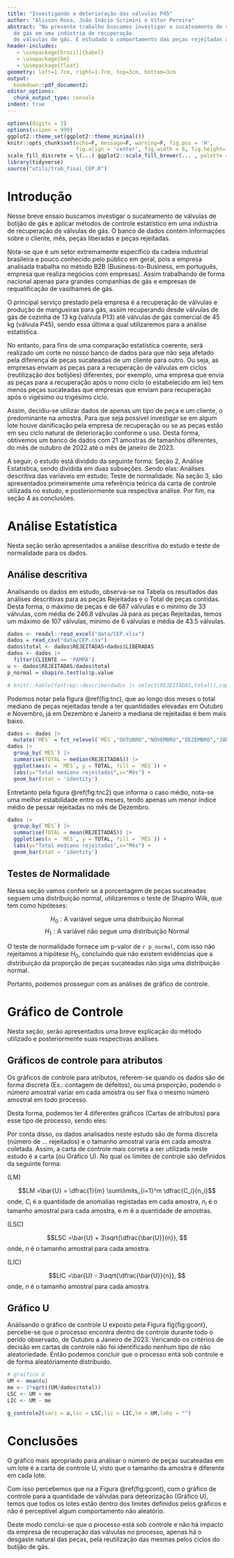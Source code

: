 ```yaml
---
title: "Investigando a deterioração das válvulas P45"
author: "Alisson Rosa, João Inácio Scrimini e Vítor Pereira"
abstract: "No presente trabalho buscamos investigar o sucateamento de válvulas de         botijão 
  de gás em uma indústria de recuperação
  de válvulas de gás. É estudado o comportamento das peças rejeitadas ao longos dos meses, assim como também é utilizado gráficos de controle para averiguar a existência de anomalias."
header-includes:
   - \usepackage[brazil]{babel}
   - \usepackage{bm}
   - \usepackage{float}
geometry: left=1.7cm, right=1.7cm, top=3cm, bottom=3cm
output:
  bookdown::pdf_document2:
editor_options:
  chunk_output_type: console
indent: true
---
```


```r

options(digits = 3)  
options(scipen = 999)
ggplot2::theme_set(ggplot2::theme_minimal()) 
knitr::opts_chunk$set(echo=F, message=F, warning=F, fig.pos = 'H', 
                      fig.align = 'center', fig.width = 6, fig.height= 3.4)
scale_fill_discrete = \(...) ggplot2::scale_fill_brewer(... , palette = "Set2") 
library(tidyverse)
source("utils/trab_final_CEP.R")
```


# Introdução

Nesse breve ensaio buscamos investigar o sucateamento de válvulas de botijão 
de gás e aplicar métodos de controle estatístico em uma indústria de recuperação
de válvulas de gás. O banco de dados contém informações sobre o cliente, mês, 
peças liberadas e peças rejeitadas. 

Nota-se que é um setor extremamente específico da cadeia industrial brasileira e
pouco conhecido pelo público em geral, pois a empresa analisada trabalha no método
B2B (Business-to-Business, em português, empresa que realiza negócios com empresas).
Assim trabalhando de forma nacional apenas para grandes companhias de gás e 
empresas de requalificação de vasilhames de gás. 


O principal serviço prestado pela empresa é a recuperação de válvulas e produção
de mangueiras para gás, assim recuperando desde válvulas de gás de cozinha de 13
kg (válvula P13) até válvulas de gás comercial de 45 kg (válvula P45), sendo 
essa última a qual utilizaremos para a análise estatística. 

No entanto, para fins de uma comparação estatística coerente, será realizado um
corte no nosso banco de dados para que não seja afetado pela diferença de peças 
sucateadas de um cliente para outro. Ou seja, as empresas enviam as peças para a 
recuperação de válvulas em ciclos (reutilização dos botijões) diferentes, por 
exemplo, uma empresa que envia as peças para a recuperação após o nono ciclo (o 
estabelecido em lei) tem menos peças sucateadas que empresas que enviam para 
recuperação após o vigésimo ou trigésimo ciclo. 

Assim, decidiu-se utilizar dados de apenas um tipo de peça e um cliente,
o predominante na amostra. Para que seja possível investigar se em 
algum lote houve danificação pela empresa de recuperação ou se as 
peças estão em seu ciclo natural de deterioração conforme o uso. Desta forma, obtivemos um banco de dados com 21 amostras de tamanhos diferentes, do mês de outubro de 2022 até o mês de janeiro de 2023.

A seguir, o estudo está dividido da seguinte forma: Seção 2, Análise Estatística, sendo dividida em duas subseções. Sendo elas: Análises descritiva das variáveis em estudo; Teste de normalidade. Na seção 3, são apresentados primeiramente uma referência teórica da carta de controle utilizada no estudo, e posteriormente sua respectiva análise. Por fim, na seção 4 as conclusões.

# Análise Estatística

Nesta seção serão apresentados a análise descritiva do estudo e teste de normalidade para os dados.

## Análise descritiva

Analisando os dados em estudo, observa-se na Tabela \ref{tab:tab1} os resultados das análises descritivas para as peças Rejeitadas e o Total de peças contidas. Desta forma, o máximo de peças é de 687 válvulas e o mínimo de 33 válvulas, com média de 246.8 válvulas Já para as peças Rejeitadas, temos um máximo de 107 válvulas, mínimo de 6 válvulas e média de 43.5 válvulas.

\begin{table}[H]

\caption{\label{tab:tab1}Resultado descritivo dos dados em estudo.}
\centering
\begin{tabular}[t]{lrrrrr}
\hline
Variável & média & mediana & Desvio Padrão & Mínimo & Máximo\\
\hline
Rejeitadas & 43.5 & 33 & 27 & 6 & 107\\
Total & 246.8 & 202 & 173 & 33 & 687\\
\hline
\end{tabular}
\end{table}

```r
dados <- readxl::read_excel("data/CEP.xlsx")
dados = read_csv("data/CEP.csv")
dados$total <- dados$REJEITADAS+dados$LIBERADAS
dados <- dados |> 
  filter(CLIENTE == 'PAMPA')
u <- dados$REJEITADAS/dados$total
p_normal = shapiro.test(u)$p.value

# knitr::kable(fastrep::describe(dados |> select(REJEITADAS,total)),caption = "Análise descritiva dos dados em estudo.",format = "latex")
```

Podemos notar pela figura \@ref(fig:tnc), que ao longo dos meses o total mediano de peças rejeitadas tende a ter quantidades elevadas em Outubro e Novembro, já em Dezembro e Janeiro a mediana de rejeitadas é bem mais baixo.


```r
dados <- dados |> 
  mutate(`MÊS` = fct_relevel(`MÊS`,"OUTUBRO","NOVEMBRO","DEZEMBRO","JANEIRO"))
dados |> 
  group_by(`MÊS`) |> 
  summarise(TOTAL = median(REJEITADAS)) |> 
  ggplot(aes(x = `MÊS`, y = TOTAL, fill = `MÊS`)) +
  labs(y="Total mediano rejeitadas",x="Mês") +
  geom_bar(stat = 'identity')
```

Entretanto pela figura \@ref(fig:tnc2) que informa o caso médio, nota-se uma melhor estabilidade entre os meses, tendo apenas um menor índice médio de pessar rejeitadas no mês de Dezembro.

```r
dados |> 
  group_by(`MÊS`) |> 
  summarise(TOTAL = mean(REJEITADAS)) |> 
  ggplot(aes(x = `MÊS`, y = TOTAL, fill = `MÊS`)) +
  labs(y="Total mediano rejeitadas",x="Mês") +
  geom_bar(stat = 'identity')
```


## Testes de Normalidade

Nessa seção vamos conferir se a porcentagem de peças sucateadas seguem uma 
distribuição normal, utilizaremos o teste de Shapiro Wilk, que tem como hipóteses:

$$H_0:\text{A variável segue uma distribuição Normal}$$
$$ H_1:\text{A variável não segue uma distribuição Normal}$$

O teste de normalidade fornece um p-valor de `r p_normal`, com isso não 
rejeitamos a hipótese $H_0$, concluindo que não existem evidências que a 
distribuição da proporção de peças sucateadas não siga uma distribuição normal.

Portanto, podemos prosseguir com as análises de gráfico de controle. 


# Gráfico de Controle

Nesta seção, serão apresentados uma breve explicação do método utilizado e posteriormente suas respectivas análises.

## Gráficos de controle para atributos

Os gráficos de controle para atributos, referem-se quando os dados são de forma discreta (Ex.: contagem de defeitos), ou uma proporção, podendo o número amostral variar em cada amostra ou ser fixa o mesmo número amostral em todo processo.

Desta forma, podemos ter 4 diferentes gráficos (Cartas de atributos) para esse tipo de processo, sendo eles:

\begin{itemize}
\item Carta \textbf{p}: Quando os dados são proporções e as amostras podem ser de tamanhos diferentes;
\item Carta \textbf{np}: Quando os dados são proporções, mas as amostras devem ter tamanhos iguais;
\item Carta \textbf{c}: Quando os dados são número de unidades (discreto), mas as amostras devem conter o mesmo tamanho;
\item Carta \textbf{u}: Quando os dados são número de unidades (discreto) e as amostras podem ser de tamanhos diferentes.
\end{itemize}

Por conta disso, os dados analisados neste estudo são de forma discreta (número de ... rejeitados) e o tamanho amostral varia em cada amostra coletada. Assim, a carta de controle mais correta a ser utilizada neste estudo é a carta \textbf{u} (ou Gráfico U). No qual os limites de controle são definidos da seguinte forma:

\textbf{Linha Média:} (LM)

$$LM =\bar{U} = \dfrac{1}{m} \sum\limits_{i=1}^m \dfrac{C_i}{n_i}$$
onde, $C_i$ é a quantidade de anomalias registadas em cada amostra, $n_i$ é o tamanho amostral para cada amostra, e $m$ é a quantidade de amostras.

\textbf{Limite Superior de Controle:} (LSC)

$$LSC =\bar{U} + 3\sqrt{\dfrac{\bar{U}}{n}}, $$
onde, $n$ é o tamanho amostral para cada amostra.

\textbf{Limite Inferior de Controle:} (LIC)

$$LIC =\bar{U} - 3\sqrt{\dfrac{\bar{U}}{n}}, $$
onde, $n$ é o tamanho amostral para cada amostra.

## Gráfico U

Análisando o gráfico de controle U exposto pela Figura \ref fig{fig:gcont}, percebe-se que o processo encontra dentro de controle durante todo o perído observado, de Outubro a Janeiro de 2023. Vericando os critérios de decisão em cartas de controle não foi identificado nenhum
tipo de não aleatoriedade. Então podemos concluir que o processo entá sob controle e de forma aleatóriamente distribuido.


```r
# graifico U
UM <- mean(u)
me <- 3*sqrt((UM/dados$total))
LSC <- UM + me
LIC <- UM - me

g_controle2(vari = u,lsc = LSC,lic = LIC,lm = UM,laby = "")
```


# Conclusões

O gráfico mais apropriado para análisar o número de peças sucateadas em um lote é a
carta de controle U, visto que o tamanho da amostra é diferente em cada lote.

Com isso percebemos que na a Figura \@ref(fig:gcont), com o gráfico de controle 
para a quantidade de válvulas para deteorização (Gráfico U), temos que todos os lotes 
estão dentro dos limites definidos pelos gráficos e não é perceptível algum 
comportamento não aleatório.

Deste modo conclui-se que o processo está sob controle e não há impacto da 
empresa de recuperação das válvulas no processo, apenas há o desgaste natural das
peças, pela reutilização das mesmas pelos ciclos do butijão de gás.





